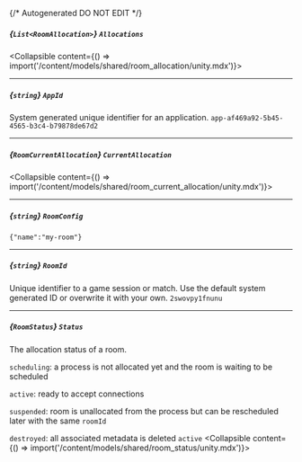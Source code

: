 {/* Autogenerated DO NOT EDIT  */}

##### *{`List<RoomAllocation>`}* `Allocations`
<Collapsible content={() => import('/content/models/shared/room_allocation/unity.mdx')}>
</Collapsible>

---
##### *{`string`}* `AppId`
System generated unique identifier for an application.
`app-af469a92-5b45-4565-b3c4-b79878de67d2`

---
##### *{`RoomCurrentAllocation`}* `CurrentAllocation`
<Collapsible content={() => import('/content/models/shared/room_current_allocation/unity.mdx')}>
</Collapsible>

---
##### *{`string`}* `RoomConfig`
`{"name":"my-room"}`

---
##### *{`string`}* `RoomId`
Unique identifier to a game session or match. Use the default system generated ID or overwrite it with your own.
`2swovpy1fnunu`

---
##### *{`RoomStatus`}* `Status`
The allocation status of a room.

`scheduling`: a process is not allocated yet and the room is waiting to be scheduled

`active`: ready to accept connections

`suspended`: room is unallocated from the process but can be rescheduled later with the same `roomId`

`destroyed`: all associated metadata is deleted
`active`
<Collapsible content={() => import('/content/models/shared/room_status/unity.mdx')}>
</Collapsible>

